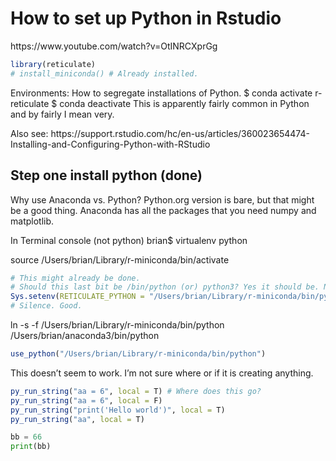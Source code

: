 # How to set up Python in Rstudio
https://www.youtube.com/watch?v=OtINRCXprGg


```r

library(reticulate)
# install_miniconda() # Already installed.
```

Environments: How to segregate installations of Python. $ conda activate r-reticulate $ conda deactivate
This is apparently fairly common in Python and by fairly I mean very. 

Also see: https://support.rstudio.com/hc/en-us/articles/360023654474-Installing-and-Configuring-Python-with-RStudio

## Step one install python (done)

Why use Anaconda vs. Python? Python.org version is bare, but that might be a good thing. Anaconda has all the packages that you need numpy and matplotlib.

In Terminal console (not python)
brian$ virtualenv python

source /Users/brian/Library/r-miniconda/bin/activate

```r
# This might already be done.
# Should this last bit be /bin/python (or) python3? Yes it should be. Not /bin/conda
Sys.setenv(RETICULATE_PYTHON = "/Users/brian/Library/r-miniconda/bin/python")
# Silence. Good.
```
ln -s -f /Users/brian/Library/r-miniconda/bin/python /Users/brian/anaconda3/bin/python 
```r
use_python("/Users/brian/Library/r-miniconda/bin/python")
```

This doesn't seem to work. I'm not sure where or if it is creating anything.
```r
py_run_string("aa = 6", local = T) # Where does this go?
py_run_string("aa = 6", local = F)
py_run_string("print('Hello world')", local = T)
py_run_string("aa", local = T)
```

```python
bb = 66
print(bb)
```


